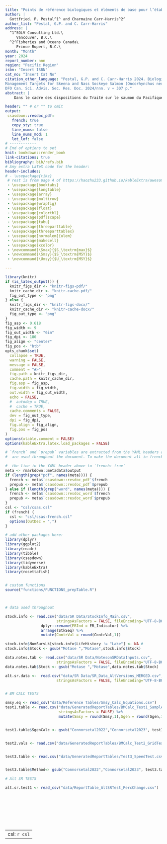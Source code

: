 ```yaml
---
title: "Points de référence biologiques et éléments de base pour l’établissement des objectifs de gestion pour les regroupements de saumon rouge (*Oncorhynchus nerka*) des rivières Skeena et Nass"
author: |
  Gottfried. P. Pestal^1^ and Charmaine Carr-Harris^2^
author_list: "Pestal, G.P. and C. Carr-Harris"
address: |
  ^1^SOLV Consulting Ltd.\
     Vancouver, B.C.\
  ^2^Fisheries and Oceans Canada\
     Prince Rupert, B.C.\
month: "Month"
year: 2024
report_number: nnn
region: "Pacific Region"
isbn: "Insert ISBN"
cat_no: "Insert Cat No"
citation_other_language: "Pestal, G.P. and C. Carr-Harris 2024. Biological Benchmarks and Building Blocks for Aggregatelevel
Management Targets for Skeena and Nass Sockeye Salmon (Oncorhynchus nerka).
DFO Can. Sci. Advis. Sec. Res. Doc. 2024/nnn. v + 307 p."
abstract: |
    Dans le cadre des dispositions du Traité sur le saumon du Pacifique (TSP) renouvelé, le Canada a accepté de réaliser une analyse approfondie des objectifs d’échappée pour les saumons rouges (*Oncorhynchus nerka*) remontant les rivières Skeena et Nass au sein de 31 stocks dont le cycle biologique et la productivité observée varient. Nous avons mis à l’essai d’autres ajustements du modèle géniteurs-recrues, élaboré des lignes directrices pour la sélection de scénarios de productivité de rechange fondés sur les ajustements du modèle et calculé des points de référence biologiques pour les scénarios retenus. Nous avons aussi comparé d’autres approches pour combiner les estimations des points de référence biologiques au niveau du stock en points de référence au niveau du regroupement. Une grande proportion des saumons rouges qui remontent la rivière Skeena vient du projet de mise en valeur à faible intensité dans le lac Babine qui consiste en une série de frayères artificielles et de tronçons gérés sur deux affluents du lac Babine (le ruisseau Pinkut et la rivière Fulton). Dans le cadre de cet examen, nous avons résumé les tendances relevées dans les données de production du projet de mise en valeur dans le lac Babine et constaté que, bien que les densités de charge des systèmes concernés soient demeurées relativement constantes au fil du temps, la productivité globale des saumons rouges de la rivière Skeena issus de la mise en valeur a diminué dans les 20 dernières années.

header: "" # or "" to omit
output:
 csasdown::resdoc_pdf:
   french: true
   copy_sty: true
   line_nums: false
   line_nums_mod: 1
   lot_lof: false
# ------------
# End of options to set
knit: bookdown::render_book
link-citations: true
bibliography: bib/refs.bib
# Any extra LaTeX code for the header:
header-includes:
# - \usepackage{tikz}
 # rest is from page 4 of https://haozhu233.github.io/kableExtra/awesome_table_in_pdf.pdf
 - \usepackage{booktabs} 
 - \usepackage{longtable}
 - \usepackage{array}
 - \usepackage{multirow}
 - \usepackage{wrapfig}
 - \usepackage{float}
 - \usepackage{colortbl}
 - \usepackage{pdflscape}
 - \usepackage{tabu}
 - \usepackage{threeparttable}
 - \usepackage{threeparttablex}
 - \usepackage[normalem]{ulem}
 - \usepackage{makecell}
 - \usepackage{xcolor}
 - \newcommand{\Smax}{$S_\textrm{max}$} 
 - \newcommand{\Smsy}{$S_\textrm{MSY}$}
 - \newcommand{\Umsy}{$U_\textrm{MSY}$}

---
```


```r
library(knitr)
if (is_latex_output()) {
  knitr_figs_dir <- "knitr-figs-pdf/"
  knitr_cache_dir <- "knitr-cache-pdf/"
  fig_out_type <- "png"
} else {
  knitr_figs_dir <- "knitr-figs-docx/"
  knitr_cache_dir <- "knitr-cache-docx/"
  fig_out_type <- "png"
}
fig_asp <- 0.618
fig_width <- 9
fig_out_width <- "6in"
fig_dpi <- 180
fig_align <- "center"
fig_pos <- "htb"
opts_chunk$set(
  collapse = TRUE,
  warning = FALSE,
  message = FALSE,
  comment = "#>",
  fig.path = knitr_figs_dir,
  cache.path = knitr_cache_dir,
  fig.asp = fig_asp,
  fig.width = fig_width,
  out.width = fig_out_width,
  echo = FALSE,
  #  autodep = TRUE,
  #  cache = TRUE,
  cache.comments = FALSE,
  dev = fig_out_type,
  dpi = fig_dpi,
  fig.align = fig_align,
  fig.pos = fig_pos
)
options(xtable.comment = FALSE)
options(kableExtra.latex.load_packages = FALSE)
```

```r
# `french` and `prepub` variables are extracted from the YAML headers above and
#  are used throughout the document. To make the document all in french,

#  the line in the YAML header above to `french: true`
meta <- rmarkdown::metadata$output
if (length(grep("pdf", names(meta)))) {
  french <- meta$`csasdown::resdoc_pdf`$french
  prepub <- meta$`csasdown::resdoc_pdf`$prepub
} else if (length(grep("word", names(meta)))) {
  french <- meta$`csasdown::resdoc_word`$french
  prepub <- meta$`csasdown::resdoc_word`$prepub
}
csl <- "csl/csas.csl"
if (french) {
  csl <- "csl/csas-french.csl"
  options(OutDec = ",")
}

# add other packages here:
library(dplyr)
library(ggplot2)
library(readr)
library(tibble)
library(csasdown)
library(tidyverse)
library(kableExtra)
library(rosettafish)


# custom functions
source("functions/FUNCTIONS_prepTable.R")



# data used throughout

stock.info <- read.csv("data/SR Data/StockInfo_Main.csv", 
                       stringsAsFactors = FALSE, fileEncoding="UTF-8-BOM") %>%
                dplyr::rename(ERInd = ER_Indicator) %>% 
                arrange(StkSeq) %>%
                mutate(ContrVal = round(ContrVal,1))

stock.info$NumSurvLk[stock.info$LifeHistory != "Lake"] <- NA #
stock.info$Stock <- gsub("Motase ","Motase",stock.info$Stock)

data.notes.tab <- read.csv("data/SR Data/NotesonSRDataInputs.csv", 
                       stringsAsFactors = FALSE, fileEncoding="UTF-8-BOM")
data.notes.tab$Stock <- gsub("Motase ","Motase",data.notes.tab$Stock)

alt.sr.data <-  read.csv("data/SR Data/SR_Data_AltVersions_MERGED.csv", 
                       stringsAsFactors = FALSE, fileEncoding="UTF-8-BOM")


# BM CALC TESTS

smsy.eq <- read_csv("data/Reference Tables/Smsy_Calc_Equations.csv")
test1.table <- read.csv("data/GeneratedReportTables/BMCalc_Test1_SampleParValues.csv",
                        stringsAsFactors = FALSE) %>% 
                        mutate(Smsy = round(Smsy,1),Sgen = round(Sgen,1))


test1.table$SgenCalc <- gsub("Connorsetal2022","Connorsetal2023", test1.table$SgenCalc)


test2.vals <- read.csv("data/GeneratedReportTables/BMCalc_Test2_GridTest_CalcVersions_PercRanges.csv", stringsAsFactors = FALSE)


test3.table <- read.csv("data/GeneratedReportTables/Test3_SpeedTest.csv", stringsAsFactors = FALSE)


test3.table$Method<- gsub("Connorsetal2022","Connorsetal2023", test3.table$Method)

# Alt SR TESTS

alt.sr.test1 <- read_csv("data/ReportTable_AltSRTest_PercChange.csv")










```





---
csl: `r csl`    
---
